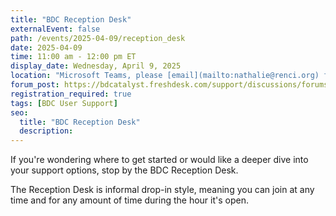 ```yaml
---
title: "BDC Reception Desk"
externalEvent: false
path: /events/2025-04-09/reception_desk
date: 2025-04-09
time: 11:00 am - 12:00 pm ET
display_date: Wednesday, April 9, 2025
location: "Microsoft Teams, please [email](mailto:nathalie@renci.org) for the link"
forum_post: https://bdcatalyst.freshdesk.com/support/discussions/forums/60000252439
registration_required: true
tags: [BDC User Support]
seo:
  title: "BDC Reception Desk"
  description:
---
```

If you're wondering where to get started or would like a deeper dive into your support options, stop by the BDC Reception Desk.

The Reception Desk is informal drop-in style, meaning you can join at any time and for any amount of time during the hour it's open.